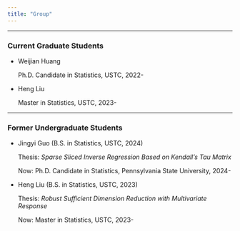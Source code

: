 ```yaml
---
title: "Group"
---
```


------------------------------------------------------------------------

### Current Graduate Students

-   Weijian Huang

    Ph.D. Candidate in Statistics, USTC, 2022-

-   Heng Liu

    Master in Statistics, USTC, 2023-

------------------------------------------------------------------------

### Former Undergraduate Students

-   Jingyi Guo (B.S. in Statistics, USTC, 2024)

    Thesis: *Sparse Sliced Inverse Regression Based on Kendall's Tau Matrix*

    Now: Ph.D. Candidate in Statistics, Pennsylvania State University, 2024-

-   Heng Liu (B.S. in Statistics, USTC, 2023)

    Thesis: *Robust Sufficient Dimension Reduction with Multivariate Response*

    Now: Master in Statistics, USTC, 2023-
